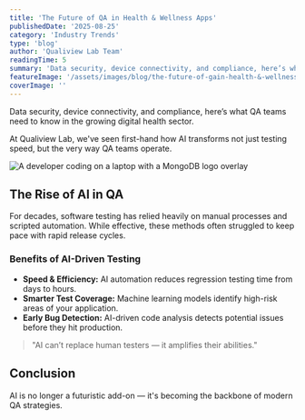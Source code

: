 ```yaml
---
title: 'The Future of QA in Health & Wellness Apps'
publishedDate: '2025-08-25'
category: 'Industry Trends'
type: 'blog'
author: 'Qualiview Lab Team'
readingTime: 5
summary: 'Data security, device connectivity, and compliance, here’s what QA teams need to know in the growing digital health sector.".'
featureImage: '/assets/images/blog/the-future-of-gain-health-&-wellness-apps.png'
coverImage: ''
---
```


Data security, device connectivity, and compliance, here’s what QA teams need to know in the growing digital health sector.


At Qualiview Lab, we've seen first-hand how AI transforms not just testing speed, but the very way QA teams operate.

![A developer coding on a laptop with a MongoDB logo overlay](/assets/images/blog/ai-testing-cover.png)

## The Rise of AI in QA

For decades, software testing has relied heavily on manual processes and scripted automation. While effective, these methods often struggled to keep pace with rapid release cycles.

### Benefits of AI-Driven Testing
- **Speed & Efficiency:** AI automation reduces regression testing time from days to hours.
- **Smarter Test Coverage:** Machine learning models identify high-risk areas of your application.
- **Early Bug Detection:** AI-driven code analysis detects potential issues before they hit production.

> "AI can’t replace human testers — it amplifies their abilities."

## Conclusion

AI is no longer a futuristic add-on — it's becoming the backbone of modern QA strategies.